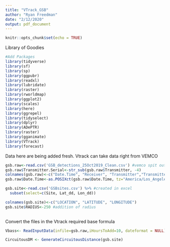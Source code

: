```yaml
---
title: "VTrack_GSB"
author: "Ryan Freedman"
date: "2/12/2020"
output: pdf_document
---
```


```r
knitr::opts_chunk$set(echo = TRUE)
```

Library of Goodies
```r
#Add Packages
library(tidyverse)
library(sf)
library(sp)
library(ggpubr)
library(readxl)
library(lubridate)
library(raster)
library(rworldmap)
library(ggplot2)
library(scales) 
library(here)
library(ggrepel)
library(tidyselect)
library(dplyr)
library(ADePTR)
library(raster)
library(gganimate)
library(VTrack)
library(forecast)
```


Data here are being added fresh. Vtrack can take data right from VEMCO
```r

gsb.raw<-read.csv('GSB_detections_25Oct2019_Clean.csv') #vemco spit out
gsb.raw$Transmitter.Serial<-str_sub(gsb.raw$Transmitter, -4)
colnames(gsb.raw)<-c("Date.Time", "Receiver", "Transmitter","Transmitter.Name", "Transmitter.Serial", "Sensor.Value", "Sensor.Unit", "Station.Name", "Latitude", "Longitude")
gsb.raw$Date.Time<-as.POSIXct(gsb.raw$Date.Time, tz="America/Los_Angeles", format= "%m/%d/%y %H:%M")

gsb.site<-read.csv('GSBsites.csv') %>% #created in excel
  subset(select=c(Site, Lat_dd, Lon_dd))

colnames(gsb.site)<-c("LOCATION", "LATITUDE", "LONGITUDE")
gsb.site$RADIUS<-250 #addition of radius 
  

```

Convert the files in the Vtrack required base formula
```r

Vbass<- ReadInputData(infile=gsb.raw,iHoursToAdd=10, dateformat = NULL) 

CircuitousDM <- GenerateCircuitousDistance(gsb.site)

```

